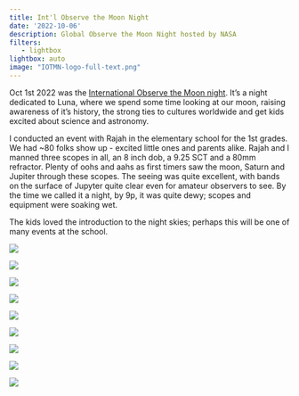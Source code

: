 ```yaml
---
title: Int'l Observe the Moon Night
date: '2022-10-06'
description: Global Observe the Moon Night hosted by NASA 
filters:
   - lightbox
lightbox: auto
image: "IOTMN-logo-full-text.png"
---
```


Oct 1st 2022 was the [International Observe the Moon night](https://moon.nasa.gov/observe-the-moon-night/about/overview/). It's a night dedicated to Luna, where we spend some time looking at our moon, raising awareness of it's history, the strong ties to cultures worldwide and get kids excited about science and astronomy.

I conducted an event with Rajah in the elementary school for the 1st grades. We had ~80 folks show up - excited little ones and parents alike. Rajah and I manned three scopes in all, an 8 inch dob, a 9.25 SCT and a 80mm refractor. Plenty of oohs and aahs as first timers saw the moon, Saturn and Jupiter through these scopes. The seeing was quite excellent, with bands on the surface of Jupyter quite clear even for amateur observers to see. By the time we called it a night, by 9p, it was quite dewy; scopes and equipment were soaking wet.

The kids loved the introduction to the night skies; perhaps this will be one of many events at the school.

::: {layout-ncol="3"}

![](images/IMG_6253.jpeg)

![](images/IMG_6250.jpeg)

![](images/IMG_6248.jpeg)

![](images/IMG_6245.jpeg)

![](images/IMG_6270.jpeg)

![](images/IMG_6261.jpeg)

![](images/IMG_6288.jpeg)

![](images/IMG_6286.jpeg)

![](images/IMG_6293.jpeg)

:::